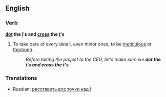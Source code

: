==English==

===Verb===
'''[[dot]] the [[i]]'s and [[cross]] the [[t]]'s'''

# {{idiom}} To take care of every detail, even minor ones; to be [[meticulous]] or [[thorough]].
#: ''Before taking the project to the CEO, let's make sure we '''dot the i's and cross the t's'''.''

===Translations===
{{rfc-level|Translations at L3+ (AutoFormat would have corrected level of Translations)}}
{{trans-top}}
{{trans-mid}}
* Russian: [[расставить все точки над i]]
{{trans-bottom}}